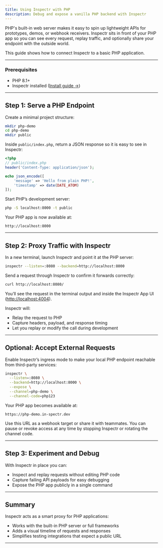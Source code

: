 ```yaml
---
title: Using Inspectr with PHP
description: Debug and expose a vanilla PHP backend with Inspectr
---
```



<FlowBase client:only="react" />

[//]: # (# Using Inspectr with PHP)

PHP's built-in web server makes it easy to spin up lightweight APIs for prototypes, demos, or webhook receivers.
Inspectr sits in front of your PHP app so you can see every request, replay traffic, and optionally share your endpoint with the outside world.

This guide shows how to connect Inspectr to a basic PHP application.

---

### Prerequisites

* PHP 8.1+
* Inspectr installed ([Install guide →](/docs/getting-started/installation))

---

## Step 1: Serve a PHP Endpoint

Create a minimal project structure:

```bash
mkdir php-demo
cd php-demo
mkdir public
```

Inside `public/index.php`, return a JSON response so it is easy to see in Inspectr:

```php
<?php
// public/index.php
header('Content-Type: application/json');

echo json_encode([
    'message' => 'Hello from plain PHP!',
    'timestamp' => date(DATE_ATOM)
]);
```

Start PHP’s development server:

```bash
php -S localhost:8000 -t public
```

Your PHP app is now available at:

```
http://localhost:8000
```

---

## Step 2: Proxy Traffic with Inspectr

In a new terminal, launch Inspectr and point it at the PHP server:

```bash
inspectr --listen=:8080 --backend=http://localhost:8000
```

Send a request through Inspectr to confirm it forwards correctly:

```bash
curl http://localhost:8080/
```

You’ll see the request in the terminal output and inside the Inspectr App UI ([http://localhost:4004](http://localhost:4004)).

Inspectr will:

* Relay the request to PHP
* Capture headers, payload, and response timing
* Let you replay or modify the call during development

---

## Optional: Accept External Requests

<FlowIngress client:only="react" />

Enable Inspectr’s ingress mode to make your local PHP endpoint reachable from third-party services:

```bash
inspectr \
  --listen=:8080 \
  --backend=http://localhost:8000 \
  --expose \
  --channel=php-demo \
  --channel-code=php123
```

Your PHP app becomes available at:

```
https://php-demo.in-spectr.dev
```

Use this URL as a webhook target or share it with teammates. You can pause or revoke access at any time by stopping Inspectr
or rotating the channel code.

---

## Step 3: Experiment and Debug

With Inspectr in place you can:

* Inspect and replay requests without editing PHP code
* Capture failing API payloads for easy debugging
* Expose the PHP app publicly in a single command

---

## Summary

Inspectr acts as a smart proxy for PHP applications:

* Works with the built-in PHP server or full frameworks
* Adds a visual timeline of requests and responses
* Simplifies testing integrations that expect a public URL

---
